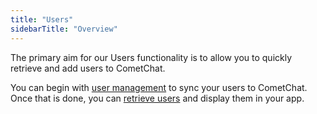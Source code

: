 ```yaml
---
title: "Users"
sidebarTitle: "Overview"
---
```




The primary aim for our Users functionality is to allow you to quickly retrieve and add users to CometChat.

You can begin with [user management](/sdk/javascript/3.0/users-user-management) to sync your users to CometChat. Once that is done, you can [retrieve users](/sdk/javascript/3.0/users-retrieve-users) and display them in your app.
